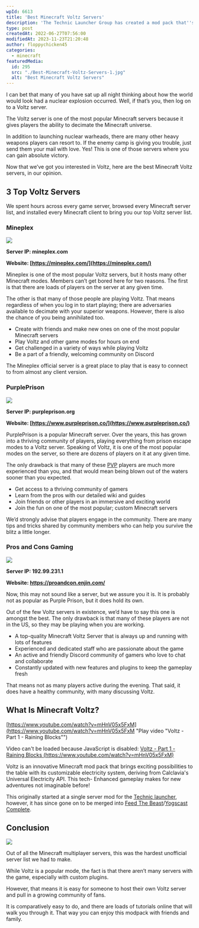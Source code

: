 ```yaml
---
wpId: 6613
title: 'Best Minecraft Voltz Servers'
description: 'The Technic Launcher Group has created a mod pack that''s been adopted by many Minecraft players. A great way to get your toes wet with a tech server.'
type: post
createdAt: 2022-06-27T07:56:00
modifiedAt: 2023-11-23T21:20:48
author: floppychicken45
categories:
  - minecraft
featuredMedia:
  id: 295
  src: "./Best-Minecraft-Voltz-Servers-1.jpg"
  alt: "Best Minecraft Voltz Servers"
---
```



I can bet that many of you have sat up all night thinking about how the world would look had a nuclear explosion occurred. Well, if that’s you, then log on to a Voltz server.

The Voltz server is one of the most popular Minecraft servers because it gives players the ability to decimate the Minecraft universe.

In addition to launching nuclear warheads, there are many other heavy weapons players can resort to. If the enemy camp is giving you trouble, just send them your mail with love. Yes! This is one of those servers where you can gain absolute victory.

Now that we’ve got you interested in Voltz, here are the best Minecraft Voltz servers, in our opinion.

## 3 Top Voltz Servers

We spent hours across every game server, browsed every Minecraft server list, and installed every Minecraft client to bring you our top Voltz server list.

### Mineplex

![](@assets/images/posts/best-minecraft-voltz-servers/Mineplex-voltz-servers-1024x535.jpg)

**Server IP: mineplex.com**

**Website: [https://mineplex.com/](https://mineplex.com/)**

Mineplex is one of the most popular Voltz servers, but it hosts many other Minecraft modes. Members can’t get bored here for two reasons. The first is that there are loads of players on the server at any given time.

The other is that many of those people are playing Voltz. That means regardless of when you log in to start playing; there are adversaries available to decimate with your superior weapons. However, there is also the chance of you being annihilated too.

*   Create with friends and make new ones on one of the most popular Minecraft servers
*   Play Voltz and other game modes for hours on end
*   Get challenged in a variety of ways while playing Voltz
*   Be a part of a friendly, welcoming community on Discord

The Mineplex official server is a great place to play that is easy to connect to from almost any client version.

### PurplePrison

![](@assets/images/posts/best-minecraft-voltz-servers/Purple-Prison-Map-Screenshots-1.jpg)

**Server IP: purpleprison.org**

**Website: [https://www.purpleprison.co/](https://www.purpleprison.co/)**

PurplePrison is a popular Minecraft server. Over the years, this has grown into a thriving community of players, playing everything from prison escape modes to a Voltz server. Speaking of Voltz, it is one of the most popular modes on the server, so there are dozens of players on it at any given time.

The only drawback is that many of these [PVP](https://www.ghostcap.com/best-minecraft-pvp-servers/) players are much more experienced than you, and that would mean being blown out of the waters sooner than you expected.

*   Get access to a thriving community of gamers
*   Learn from the pros with our detailed wiki and guides
*   Join friends or other players in an immersive and exciting world
*   Join the fun on one of the most popular; custom Minecraft servers

We’d strongly advise that players engage in the community. There are many tips and tricks shared by community members who can help you survive the blitz a little longer.

### Pros and Cons Gaming

![](@assets/images/posts/best-minecraft-voltz-servers/Pros-and-Cons-Gaming-1024x576.jpg)

**Server IP: 192.99.231.1**

**Website: https://proandcon.enjin.com/**

Now, this may not sound like a server, but we assure you it is. It is probably not as popular as Purple Prison, but it does hold its own.

Out of the few Voltz servers in existence, we’d have to say this one is amongst the best. The only drawback is that many of these players are not in the US, so they may be playing when you are working.

*   A top-quality Minecraft Voltz Server that is always up and running with lots of features
*   Experienced and dedicated staff who are passionate about the game
*   An active and friendly Discord community of gamers who love to chat and collaborate
*   Constantly updated with new features and plugins to keep the gameplay fresh

That means not as many players active during the evening. That said, it does have a healthy community, with many discussing Voltz.

## What Is Minecraft Voltz?

[https://www.youtube.com/watch?v=mHnV05x5FxM](https://www.youtube.com/watch?v=mHnV05x5FxM "Play video \"Voltz - Part 1 - Raining Blocks\"")

Video can't be loaded because JavaScript is disabled: [Voltz - Part 1 - Raining Blocks (https://www.youtube.com/watch?v=mHnV05x5FxM)](https://www.youtube.com/watch?v=mHnV05x5FxM "Voltz - Part 1 - Raining Blocks")

Voltz is an innovative Minecraft mod pack that brings exciting possibilities to the table with its customizable electricity system, deriving from Calclavia's Universal Electricity API. This tech- Enhanced gameplay makes for new adventures not imaginable before!

This originally started at a single server mod for the [Technic launcher](https://www.technicpack.net/), however, it has since gone on to be merged into [Feed The Beast](https://www.ghostcap.com/best-minecraft-feed-the-beast-servers/)/[Yogscast Complete](https://www.ghostcap.com/best-minecraft-yogscast-complete-servers/).

## Conclusion

![](@assets/images/posts/best-minecraft-voltz-servers/What-Is-A-Minecraft-Challenge-Server.jpg)

Out of all the Minecraft multiplayer servers, this was the hardest unofficial server list we had to make.

While Voltz is a popular mode, the fact is that there aren’t many servers with the game, especially with custom plugins.

However, that means it is easy for someone to host their own Voltz server and pull in a growing community of fans.

It is comparatively easy to do, and there are loads of tutorials online that will walk you through it. That way you can enjoy this modpack with friends and family.